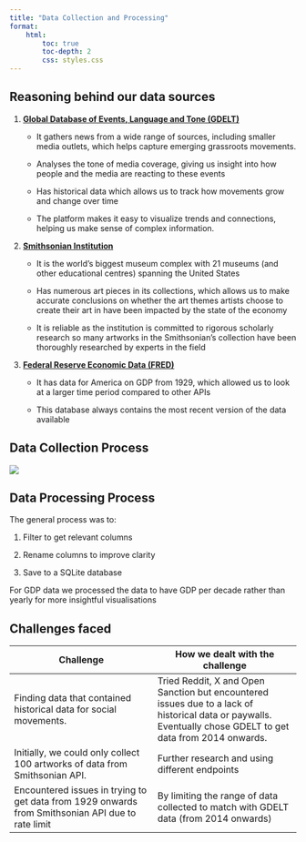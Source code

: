 ```yaml
---
title: "Data Collection and Processing"
format: 
    html:
        toc: true
        toc-depth: 2 
        css: styles.css
---
```


## Reasoning behind our data sources

1.  [**Global Database of Events, Language and Tone (GDELT)**]{.underline}

    -   It gathers news from a wide range of sources, including smaller media outlets, which helps capture emerging grassroots movements.

    -   Analyses the tone of media coverage, giving us insight into how people and the media are reacting to these events

    -   Has historical data which allows us to track how movements grow and change over time

    -   The platform makes it easy to visualize trends and connections, helping us make sense of complex information. 

2.  [**Smithsonian Institution**]{.underline}

    -   It is the world’s biggest museum complex with 21 museums (and other educational centres) spanning the United States

    -   Has numerous art pieces in its collections, which allows us to make accurate conclusions on whether the art themes artists choose to create their art in have been impacted by the state of the economy

    -   It is reliable as the institution is committed to rigorous scholarly research so many artworks in the Smithsonian's collection have been thoroughly researched by experts in the field

3.  [**Federal Reserve Economic Data (FRED)**]{.underline}

    -   It has data for America on GDP from 1929, which allowed us to look at a larger time period compared to other APIs

    -   This database always contains the most recent version of the data available

## Data Collection Process

::: content-box
![](./images/datacollectionflowchart.png)
:::

## Data Processing Process

The general process was to:

1.  Filter to get relevant columns

2.  Rename columns to improve clarity

3.  Save to a SQLite database

For GDP data we processed the data to have GDP per decade rather than yearly for more insightful visualisations

## Challenges faced

| Challenge | How we dealt with the challenge |
|------------------------------------|------------------------------------|
| Finding data that contained historical data for social movements. | Tried Reddit, X and Open Sanction but encountered issues due to a lack of historical data or paywalls. Eventually chose GDELT to get data from 2014 onwards. |
| Initially, we could only collect 100 artworks of data from Smithsonian API. | Further research and using different endpoints |
| Encountered issues in trying to get data from 1929 onwards from Smithsonian API due to rate limit | By limiting the range of data collected to match with GDELT data (from 2014 onwards) |
